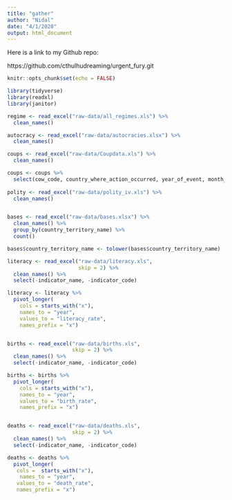 ```yaml
---
title: "gather"
author: "Nidal"
date: "4/1/2020"
output: html_document
---
```


Here is a link to my Github repo:

https://github.com/cthulhudreaming/urgent_fury.git

```r
knitr::opts_chunk$set(echo = FALSE)

library(tidyverse)
library(readxl)
library(janitor)

regime <- read_excel("raw-data/all_regimes.xls") %>% 
  clean_names()

autocracy <- read_excel("raw-data/autocracies.xlsx") %>% 
  clean_names()

coups <- read_excel("raw-data/Coupdata.xls") %>% 
  clean_names()

coups <- coups %>% 
  select(cow_code, country_where_action_occurred, year_of_event, month_of_event, day_of_event, type_of_coup, realized_coup, unrealized, military_coup, rebel_coup, palace_coup)
 
polity <- read_excel("raw-data/polity_iv.xls") %>% 
  clean_names()



```


```r


bases <- read_excel("raw-data/bases.xlsx") %>% 
  clean_names() %>% 
  group_by(country_territory_name) %>% 
  count()

bases$country_territory_name <- tolower(bases$country_territory_name)

literacy <- read_excel("raw-data/literacy.xls", 
                       skip = 2) %>% 
  clean_names() %>% 
  select(-indicator_name, -indicator_code)

literacy <- literacy %>% 
  pivot_longer(
    cols = starts_with("x"),
    names_to = "year",
    values_to = "literacy_rate",
    names_prefix = "x")


births <- read_excel("raw-data/births.xls", 
                     skip = 2) %>% 
  clean_names() %>% 
  select(-indicator_name, -indicator_code)

births <- births %>% 
  pivot_longer(
    cols = starts_with("x"),
    names_to = "year",
    values_to = "birth_rate",
    names_prefix = "x")


deaths <- read_excel("raw-data/deaths.xls",
                     skip = 2) %>% 
  clean_names() %>% 
  select(-indicator_name, -indicator_code)

deaths <- deaths %>% 
  pivot_longer(
   cols =  starts_with("x"),
    names_to = "year",
   values_to = "death_rate",
   names_prefix = "x")


```

